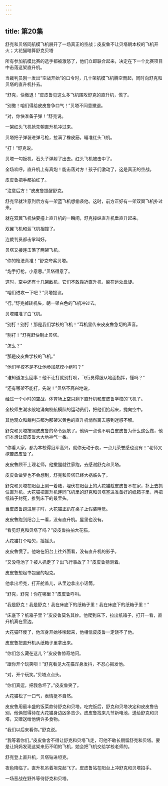 ```yaml
---
---
---
```

title: 第20集
---




舒克和贝塔同航模飞机展开了一场真正的空战；皮皮鲁不让贝塔朝本校的飞机开火；大花猫暗算舒克贝塔



所有参加航模比赛的选手都被激怒了，他们立即联合起来，决定在下一个比赛项目中击落这架直升机。

当裁判员刚一发出“空战开始”的口令时，几十架航模飞机腾空而起，同时向舒克和贝塔的直升机扑去。

“舒克，快撤退！”皮皮鲁见这么多飞机围攻舒克的直升机，慌了。

“别撤！咱们得给皮皮鲁争口气！”贝塔不同意撤退。

“对，你快准备子弹！”舒克说。

一架红头飞机抢先朝直升机冲过来。

贝塔把子弹装进弹弓枪，拉满了橡皮筋，瞄准红头飞机。

“打！”舒克说。

贝塔一勾扳机，石头子弹射了出去。红头飞机被击中了。

全场欢呼。直升机上有真炮！能击落对方！孩子们激动了，这是真正的空战。

皮皮鲁把手都拍红了。

“注意后方！”皮皮鲁提醒舒克。

舒克早就注意到后方有一架蓝飞机想偷袭他。这时，前方正好有一架双翼飞机扑过来。

就在双翼飞机快要撞上直升机的一瞬间，舒克操纵直升机垂直升起来。

双翼飞机和蓝飞机相撞了。

连裁判员都击掌叫好。

贝塔又接连击落了两架飞机。

“你的枪法真准！”舒克夸奖贝塔。

“炮手打枪，小意思。”贝塔得意了。

这时，空中还有十几架敌机，它们不敢靠近直升机，躲在远处盘旋。

“咱们进攻一下吧？”贝塔提议。

“行。”舒克掉转机头，朝一架白色的飞机冲过去。

贝塔瞄准了白飞机。

“别打！别打！那是我们学校的飞机！”耳机里传来皮皮鲁急切的声音。

“别打！”舒克赶快制止贝塔。

“怎么？”

“那是皮皮鲁学校的飞机。”

“他们学校不是不让他参加航模小组吗？”

“谁知道怎么回事！他不让打就别打呗，飞行员得服从地面指挥，懂吗？”

“还有哪架不能打，先说！”贝塔不高兴地说。

经过一个小时的空战，体育场上空只剩下直升机和皮皮鲁学校的飞机了。

全校师生潮水般地涌向校航模队的运动员们，把他们抬起来，抛向空中。

其他观众和裁判员都为那架米黄色的直升机悄然离去感到迷惑不解。

舒克和贝塔按照皮皮鲁的命令返航了。他俩一点也不明白皮皮鲁为什么这么做，他们本想让皮皮鲁大大地神气一番。

“你看人家，都为本校得冠军高兴，就你无动于衷，一点儿荣誉感也没有！”老师又挖苦皮皮鲁了。

皮皮鲁顾不上理老师，他撒腿就往家跑，去感谢舒克和贝塔。

皮皮鲁做梦也不会想到，舒克和贝塔已经大祸临头了。

舒克和贝塔在阳台上刚一着陆，埋伏在阳台上的大花猫趁皮皮鲁不在家，扑上去抓住直升机。大花猫把直升机连同飞机里的舒克和贝塔塞进准备好的纸箱子里，再把纸箱子封死，推到床下的最里头。

当皮皮鲁跑进屋子时，大花猫正趴在桌子上假装睡觉。

皮皮鲁跑到阳台上一看，没有直升机。屋里也没有。

“看见舒克和贝塔了吗？”皮皮鲁拍拍大花猫。

大花猫打个哈欠，摇摇头。

皮皮鲁慌了。他站在阳台上往外面看，没有直升机的影子。

“又没电池了？被人抓走了？出飞行事故了？”皮皮鲁猜测着。

皮皮鲁想起书包里的坦克。

他拿出坦克，打开舱盖儿，从里边拿出小话筒。

“舒克，舒克！你在哪里？”皮皮鲁呼叫。

“我是舒克！我是舒克！我在床底下的纸箱子里！我在床底下的纸箱子里！”

“床底下？纸箱子里？”皮皮鲁莫名其妙。他爬到床下，拉出纸箱子，打开一看，直升机真在里边。

大花猫吓傻了，他浑身开始哆嗦起来，他相信皮皮鲁一定饶不了他。

皮皮鲁把直升机从纸箱子里拿出来。

“你们怎么藏在这儿？”皮皮鲁惊奇地问。

“跟你开个玩笑呗！”舒克看见大花猫浑身发抖，不忍心揭发他。

“对，开个玩笑。”贝塔点点头。

“你们真逗，把我急坏了。”皮皮鲁笑了。

大花猫松了一口气，表情挺不自然。

皮皮鲁用最丰盛的饭菜款待舒克和贝塔。吃完饭后，舒克和贝塔决定和皮皮鲁告别，他俩觉得待在大花猫身边凶多吉少。皮皮鲁找来几节新电池，送给舒克和贝塔，又赠送给他俩许多食物。

“我们以后来看你。”舒克说。

“我等着你们。”皮皮鲁舍不得让舒克和贝塔飞走，可他不敢长期留舒克和贝塔。要是让妈妈发现这架来历不明的飞机，她会把飞机交给学校老师的。

舒克登上直升机，贝塔钻进坦克。

夜色降临了。直升机吊着坦克起飞了。皮皮鲁站在阳台上冲舒克和贝塔招手。

一场恶战在野外等待舒克和贝塔。